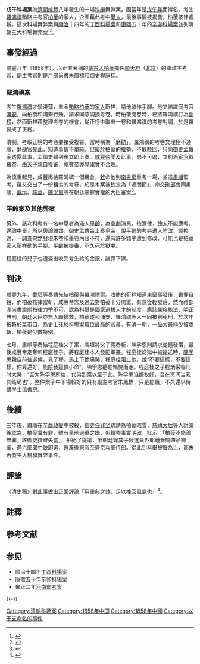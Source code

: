 '''戊午科場案'''為[[清朝|清朝]][[咸豐|咸豐]]八年發生的一場[[科舉|科舉]]舞弊案，因當年是[[干支|戊午年]]而得名。考生[[羅鴻禩|羅鴻禩]]賄賂主考官[[柏葰|柏葰]]的家人，企圖藉此考中[[舉人|舉人]]，最後事情被揭發，柏葰按律處斬。這次科場舞弊案與[[順治|順治]]十四年的[[丁酉科場案|丁酉科場案]]和[[康熙|康熙]]五十年的[[辛卯科場案|辛卯科場案]]並列清朝三大科場舞弊案<ref>{{Cite book|title=中华上下五千年|last=杨艳丽编著|publisher=北京联合出版公司|year=2018年10月|isbn=978-7-5502-4729-1|pages=618}}</ref><ref>{{Cite book|title=中国古代科举制与当代公务员考试制度比较研究|last=彭武麟著|publisher=北京：中央民族大学出版社|year=2015年12月|isbn=7-5660-1107-3|pages=217}}</ref>。

==事發經過==
咸豐八年（1858年），以正直著稱的[[蒙古人|蒙古人]][[柏葰|柏葰]]擔任[[順天府|順天府]]（[[北京|北京]]）的鄉試主考官{{NoteTag|對[[進士|進士]]出身的官員來說，被選為首都正主考官為當時一大殊榮。}}，副主考官則是[[戶部尚書|戶部尚書]][[朱鳳標|朱鳳標]]和[[御史|御史]][[程庭桂|程庭桂]]。

===羅鴻禩案===
考生[[羅鴻禩|羅鴻禩]]才學淺薄，重金[[賄賂|賄賂]][[柏葰|柏葰]]的[[家人|家人]]靳祥，請他暗作手腳。他又結識同考官[[浦安|浦安]]，向柏葰和浦安行賄，請求同意調換考卷。時柏葰閱卷時，已將羅鴻禩訂為[[副榜|副榜]]{{NoteTag|清代科舉，「正榜」指考取，「副榜」指落榜者中較為優秀者，類似備取，有機會選拔入[[國子監|國子監]]讀書。}}，然而靳祥藉整理考卷的機會，從正榜中取出一卷和羅鴻禩的考卷對調，於是羅變成了正榜。

清制，考取正榜的考卷要接受複審，當時稱為「磨勘」。羅鴻禩的考卷文理極不通順，磨勘官見此，知道事情不單純，但礙於柏葰的權勢，不敢駁回，只向[[御史|御史]][[孟傳金|孟傳金]]透露此事，孟御史聽到後立即上奏。[[清文宗|咸豐帝]]聞及此事，怒不可遏，立刻派[[宦官|宦官]]取羅卷，由[[天子|天子]]親自複審，咸豐帝亦覺確實不合理。

為慎重起見，咸豐再給羅鴻禩一個機會，[[敕|敕]]命他到[[南書房|南書房]]重考一場，並遣[[肅順|肅順]]監考，羅又交出了一份粗劣的考卷，於是本案被欽定為「通關節」，命交[[刑部|刑部]]會同肅順、[[載垣|載垣]]、[[端華|端華]]、[[陳孚恩|陳孚恩]]等在朝廷掌握實權的大臣審案<ref>{{Cite book|title=天下残局 断章取义说晚清|last=谭伯牛著|publisher=北京：同心出版社|year=2006|isbn=7-80716-254-6|pages=157}}</ref>。

===平齡案及其他弊案===
另外，該次科考有一名中舉者為滿人[[平齡|平齡]]，為[[京劇|京劇]]演員，按清律，[[伶人|伶人]]不能應考，遑論中舉，所以輿論譁然，御史孟傳金上奏皇帝，說平齡的考卷遭人塗改、調換過，一調查果然發現朱卷和墨卷內容不符{{NoteTag|清制，為防止考官認出考生的筆跡並從中作弊，規定考生用墨筆書寫試卷，然後由指定人員用朱筆抄錄一次，才呈送考官。「朱墨不符」表示考生自寫的墨卷和指定人員抄寫的朱卷內容不符。}}，還有許多錯字遭到修改，可能也是柏葰家人靳祥動的手腳。平齡被提審，不久死於獄中。

程庭桂的兒子也遭查出收受考生給的金銀，論罪下獄。

==判決==
咸豐九年，載垣等奏請先結柏葰與羅鴻禩案。收賄的靳祥知道東窗事發後，畏罪自殺，而柏葰按律當斬，咸豐帝念及過去對柏葰十分倚重，有意從輕發落，然而禮部滿尚書[[肅順|肅順]]按律力爭不可，認為科舉是國家選拔人才的制度，應該嚴格執法、明正典刑，朝廷大臣亦無人願搭救，柏葰遂和浦安、羅鴻禩等人一同被判死刑，於次年被斬於[[菜市口|菜市口]]，為史上死於科場案職位最高的官員。有清一朝，一品大員極少被處斬，柏葰是少數特例。

七月，肅順等奏結程庭桂父子案，載垣將父子倆奏斬，陳孚恩則請求從輕發落，最後咸豐帝定奪斬程庭桂子，將程庭桂本人發配軍臺。程庭桂從獄中被提送時，[[陳孚恩|陳孚恩]]親自前往迎候，見了程，馬上下跪痛哭，程庭桂阻止他，說“不要這樣，不要這樣，你算還好，能饒我這條小命”，陳孚恩聽罷慚愧而走。程庭桂之子程炳采临刑时大哭：“吾为陈孚恩所绐，代弟到案以至于此。陈孚恩谄媚权奸，吾在冥间当观其结局也”。整件案子中下場較好的只有副主考官朱鳳標，只是罷職，不久還以侍講學士值書房。

==後續==
三年後，肅順在[[辛酉政變|辛酉政變]]中被殺，御史[[任兆坚|任兆坚]]疏請為柏葰昭雪，[[慈禧太后|慈禧太后]]等人討論後認為，柏葰實有罪，雖有量刑過重之嫌，但舞弊事實明確，批示：「柏葰不能論無罪，該御史措辭失當」，拒絕了提議，唯朝廷錄其子候選員外郎鍾濂賜四品卿銜，遇六部郎中缺即選，鍾濂後來官至盛京兵部侍郎。從此到科舉被廢為止，都未再發生大規模舞弊事件。

==評論==
《[[清史稿|清史稿]]》對此事做出正面評論「用重典之效，足以挽回風氣也」<ref>{{Cite book|title=帝国杀戮 清代皇族政治斗争史|last=温相著|publisher=北京：东方出版社|year=2008年1月|isbn=7-5060-3013-6|pages=297}}</ref>。

== 註釋 ==
{{Reflist|group=註}}

== 参考文献 ==
{{Reflist}}

== 参见 ==
{{Portal|中国|北京|历史}}
* 順治十四年[[丁酉科場案|丁酉科場案]]
* 康熙五十年[[辛卯科場案|辛卯科場案]]
* 雍正二年[[河南罷考案|河南罷考案]]

{{-}}
{{清朝历史事件}}

[[Category:清朝科场案|Category:清朝科场案]]
[[Category:1858年中国|Category:1858年中国]]
[[Category:1858年中國|Category:1858年中國]]
[[Category:以干支命名的事件|Category:以干支命名的事件]]